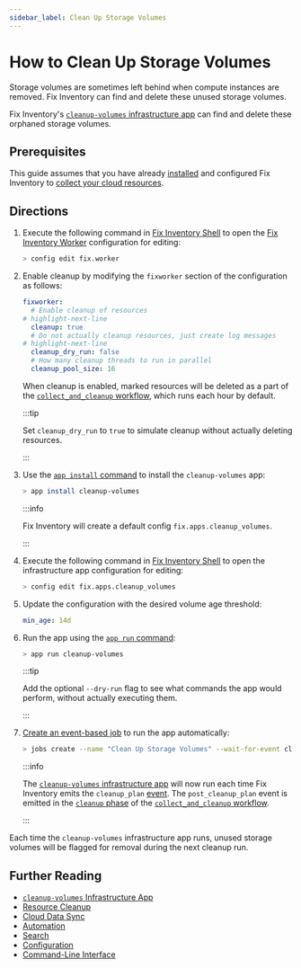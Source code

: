 ```yaml
---
sidebar_label: Clean Up Storage Volumes
---
```


# How to Clean Up Storage Volumes

Storage volumes are sometimes left behind when compute instances are removed. Fix Inventory can find and delete these unused storage volumes.

Fix Inventory's [`cleanup-volumes` infrastructure app](../../reference/infrastructure-apps/cleanup-volumes.mdx) can find and delete these orphaned storage volumes.

## Prerequisites

This guide assumes that you have already [installed](../../getting-started/install/index.mdx) and configured Fix Inventory to [collect your cloud resources](../../how-to-guides/data-sources/index.mdx).

## Directions

1. Execute the following command in [Fix Inventory Shell](../../reference/components/shell.mdx) to open the [Fix Inventory Worker](../../reference/components/worker.mdx) configuration for editing:

   ```bash
   > config edit fix.worker
   ```

2. Enable cleanup by modifying the `fixworker` section of the configuration as follows:

   ```yaml
   fixworker:
     # Enable cleanup of resources
   # highlight-next-line
     cleanup: true
     # Do not actually cleanup resources, just create log messages
   # highlight-next-line
     cleanup_dry_run: false
     # How many cleanup threads to run in parallel
     cleanup_pool_size: 16
   ```

   When cleanup is enabled, marked resources will be deleted as a part of the [`collect_and_cleanup` workflow](../../reference/workflows/index.mdx#collect_and_cleanup-workflow), which runs each hour by default.

   :::tip

   Set `cleanup_dry_run` to `true` to simulate cleanup without actually deleting resources.

   :::

3. Use the [`app install` command](../../reference/cli/app/install.mdx) to install the `cleanup-volumes` app:

   ```bash
   > app install cleanup-volumes
   ```

   :::info

   Fix Inventory will create a default config `fix.apps.cleanup_volumes`.

   :::

4. Execute the following command in [Fix Inventory Shell](../../reference/components/shell.mdx) to open the infrastructure app configuration for editing:

   ```bash
   > config edit fix.apps.cleanup_volumes
   ```

5. Update the configuration with the desired volume age threshold:

   ```yaml title="cleanup_volumes configuration"
   min_age: 14d
   ```

6. Run the app using the [`app run` command](../../reference/cli/app/run.mdx):

   ```bash
   > app run cleanup-volumes
   ```

   :::tip

   Add the optional `--dry-run` flag to see what commands the app would perform, without actually executing them.

   :::

7. [Create an event-based job](../automation/create-an-event-based-job.mdx) to run the app automatically:

   ```bash
   > jobs create --name "Clean Up Storage Volumes" --wait-for-event cleanup_plan 'app run cleanup_volumes'
   ```

   :::info

   The [`cleanup-volumes` infrastructure app](../../reference/infrastructure-apps/cleanup-volumes.mdx) will now run each time Fix Inventory emits the `cleanup_plan` [event](../../reference/events/index.mdx). The `post_cleanup_plan` event is emitted in the [`cleanup` phase](../../reference/workflows/index.mdx#cleanup) of the [`collect_and_cleanup` workflow](../../reference/workflows/index.mdx#collect_and_cleanup-workflow).

   :::

Each time the `cleanup-volumes` infrastructure app runs, unused storage volumes will be flagged for removal during the next cleanup run.

## Further Reading

- [`cleanup-volumes` Infrastructure App](../../reference/infrastructure-apps/cleanup-volumes.mdx)
- [Resource Cleanup](../../concepts/resource-management/cleanup.mdx)
- [Cloud Data Sync](../../concepts/cloud-data-sync/index.mdx)
- [Automation](../../concepts/automation/index.mdx)
- [Search](../../reference/search/index.mdx)
- [Configuration](../../reference/configuration/index.mdx)
- [Command-Line Interface](../../reference/cli/index.mdx)
